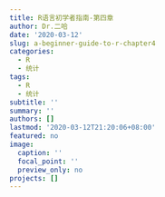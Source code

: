 ```yaml
---
title: R语言初学者指南-第四章
author: Dr.二哈
date: '2020-03-12'
slug: a-beginner-guide-to-r-chapter4
categories:
  - R
  - 统计
tags:
  - R
  - 统计
subtitle: ''
summary: ''
authors: []
lastmod: '2020-03-12T21:20:06+08:00'
featured: no
image:
  caption: ''
  focal_point: ''
  preview_only: no
projects: []
---
```

